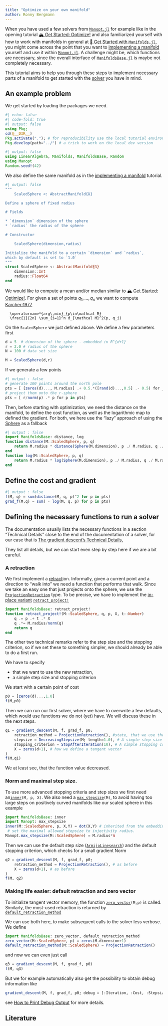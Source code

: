 ```yaml
---
title: "Optimize on your own manifold"
author: Ronny Bergmann
---
```


````{=commonmark}
```@meta
CurrentModule = Manopt
```
````

When you have used a few solvers from [`Manopt.jl`](https://manoptjl.org/) for example like in the opening
tutorial [🏔️ Get Started: Optimize!](https://manoptjl.org/stable/tutorials/Optimize!.html)
and also familiarized yourself with how to work with manifolds in general at
[🚀 Get Started with `Manifolds.jl`](https://juliamanifolds.github.io/Manifolds.jl/stable/tutorials/getstarted.html),
you might come across the point that you want to
[implementing a manifold](https://juliamanifolds.github.io/ManifoldsBase.jl/stable/tutorials/implement-a-manifold/)
yourself and use it within [`Manopt.jl`](https://manoptjl.org/).
A challenge might be, which functions are necessary, since the overall interface of [`ManifoldsBase.jl`](https://juliamanifolds.github.io/ManifoldsBase.jl/stable/)
is maybe not completely necessary.

This tutorial aims to help you through these steps to implement necessary parts of a manifold
to get started with the [solver](../solvers/index.md) you have in mind.

## An example problem

We get started by loading the packages we need.

```julia
#| echo: false
#| code-fold: true
#| output: false
using Pkg;
cd(@__DIR__)
Pkg.activate("."); # for reproducibility use the local tutorial environment.
Pkg.develop(path="../") # a trick to work on the local dev version
```

```julia
#| output: false
using LinearAlgebra, Manifolds, ManifoldsBase, Random
using Manopt
Random.seed!(42)
```

We also define the same manifold as in
the [implementing a manifold](https://juliamanifolds.github.io/ManifoldsBase.jl/stable/tutorials/implement-a-manifold/)
tutorial.

```julia
#| output: false
"""
    ScaledSphere <: AbstractManifold{ℝ}

Define a sphere of fixed radius

# Fields

* `dimension` dimension of the sphere
* `radius` the radius of the sphere

# Constructor

    ScaledSphere(dimension,radius)

Initialize the manifold to a certain `dimension` and `radius`,
which by default is set to `1.0`
"""
struct ScaledSphere <: AbstractManifold{ℝ}
    dimension::Int
    radius::Float64
end
```

We would like to compute a mean and/or median similar to [🏔️ Get Started: Optimize!](https://manoptjl.org/stable/tutorials/Optimize!.html).
For given a set of points $q_1,\ldots,q_n$ we want to compute [Karcher:1977](@cite)

```math
  \operatorname*{arg\,min}_{p\in\mathcal M}
  \frac{1}{2n} \sum_{i=1}^n d_{\mathcal M}^2(p, q_i)
```

On the `ScaledSphere` we just defined above.
We define a few parameters first

```julia
d = 5  # dimension of the sphere - embedded in R^{d+1}
r = 2.0 # radius of the sphere
N = 100 # data set size

M = ScaledSphere(d,r)
```


 If we generate a few points

```julia
#| output : false
# generate 100 points around the north pole
pts = [ [zeros(d)..., M.radius] .+ 0.5.*([rand(d)...,0.5] .- 0.5) for _=1:N]
# project them onto the r-sphere
pts = [ r/norm(p) .* p for p in pts]
```

Then, before starting with optimization, we need the distance on the manifold,
to define the cost function, as well as the logarithmic map to defined the gradient.
For both, we here use the “lazy” approach of using the [Sphere](https://juliamanifolds.github.io/Manifolds.jl/stable/manifolds/sphere.html) as a fallback

```julia
#| output : false
import ManifoldsBase: distance, log
function distance(M::ScaledSphere, p, q)
    return M.radius * distance(Sphere(M.dimension), p ./ M.radius, q ./ M.radius)
end
function log(M::ScaledSphere, p, q)
    return M.radius * log(Sphere(M.dimension), p ./ M.radius, q ./ M.radius)
end
```

## Define the cost and gradient

```julia
#| output : false
f(M, q) = sum(distance(M, q, p)^2 for p in pts)
grad_f(M,q) = sum( - log(M, q, p) for p in pts)
```

## Defining the necessary functions to run a solver

The documentation usually lists the necessary functions in a
section “Technical Details” close to the end of the documentation of a solver,
for our case that is [The gradient descent's Technical Details](https://manoptjl.org/stable/solvers/gradient_descent.html#Technical-Details),

They list all details, but we can start even step by step here if we are a bit careful.

### A retraction

We first implement a [retract](https://juliamanifolds.github.io/ManifoldsBase.jl/stable/retractions/)ion. Informally, given a current point and a direction to “walk into” we need a function that performs that walk.
Since we take an easy one that just projects onto
the sphere, we use the [`ProjectionRetraction`](https://juliamanifolds.github.io/ManifoldsBase.jl/stable/retractions/#ManifoldsBase.ProjectionRetraction) type.
To be precise, we have to implement the [in-place variant](https://juliamanifolds.github.io/ManifoldsBase.jl/stable/design/#inplace-and-noninplace) [`retract_project!`](https://juliamanifolds.github.io/ManifoldsBase.jl/stable/retractions/#ManifoldsBase.retract_project!-Tuple{AbstractManifold,%20Vararg{Any,%204}})

```julia
import ManifoldsBase: retract_project!
function retract_project!(M::ScaledSphere, q, p, X, t::Number)
    q .= p .+ t .* X
    q .*= M.radius/norm(q)
    return q
end
```

The other two technical remarks refer to the step size and the stopping criterion,
so if we set these to something simpler, we should already be able to do a first run.

We have to specify

* that we want to use the new retraction,
* a simple step size and stopping criterion

We start with a certain point of cost
```julia
p0 = [zeros(d)...,1.0]
f(M,p0)
```

Then we can run our first solver, where we have to overwrite a few
defaults, which would use functions we do not (yet) have.
We will discuss these in the next steps.

```julia
q1 = gradient_descent(M, f, grad_f, p0;
    retraction_method = ProjectionRetraction(), #state, that we use the retraction from above
    stepsize = DecreasingStepsize(M; length=1.0), # A simple step size
    stopping_criterion = StopAfterIteration(10), # A simple stopping crtierion
    X = zeros(d+1), # how we define a tangent vector
)
f(M,q1)
```

We at least see, that the function value decreased.

### Norm and maximal step size.

To use more advanced stopping criteria and step sizes we first need an[`inner`](https://juliamanifolds.github.io/ManifoldsBase.jl/stable/functions/#ManifoldsBase.inner-Tuple%7BAbstractManifold,%20Any,%20Any,%20Any%7D)`(M, p, X)`.
We also need a [`max_stepsize`](@ref)`(M)`, to avoid having too large steps
on positively curved manifolds like our scaled sphere in this example

```julia
import ManifoldsBase: inner
import Manopt: max_stepsize
inner(M::ScaledSphere, p, X,Y) = dot(X,Y) # inherited from the embedding
 # set the maximal allowed stepsize to injectivity radius.
Manopt.max_stepsize(M::ScaledSphere) = M.radius*π
```

Then we can use the default step size ([`ArmijoLinesearch`](@ref)) and
the default stopping criterion, which checks for a small gradient Norm

```julia
q2 = gradient_descent(M, f, grad_f, p0;
    retraction_method = ProjectionRetraction(), # as before
    X = zeros(d+1), # as before
)
f(M, q2)
```

### Making life easier: default retraction and zero vector

To initialize tangent vector memory, the function [`zero_vector`](https://juliamanifolds.github.io/ManifoldsBase.jl/stable/functions/#ManifoldsBase.zero_vector-Tuple{AbstractManifold,%20Any})`(M,p)` is called. Similarly,
the most-used retraction is returned by [`default_retraction_method`](https://juliamanifolds.github.io/ManifoldsBase.jl/stable/retractions/#ManifoldsBase.default_retraction_method-Tuple{AbstractManifold})

We can use both here, to make subsequent calls to the solver less verbose.
We define

```julia
import ManifoldsBase: zero_vector, default_retraction_method
zero_vector(M::ScaledSphere, p) = zeros(M.dimension+1)
default_retraction_method(M::ScaledSphere) = ProjectionRetraction()
```

and now we can even just call

```julia
q3 = gradient_descent(M, f, grad_f, p0)
f(M, q3)
```

But we for example automatically also get the possibility to obtain debug information like

```julia
gradient_descent(M, f, grad_f, p0; debug = [:Iteration, :Cost, :Stepsize, 25, :GradientNorm, :Stop, "\n"]);
```

see [How to Print Debug Output](https://manoptjl.org/stable/tutorials/HowToDebug.html)
for more details.

## Literature

````{=commonmark}
```@bibliography
Pages = ["ImplementOwnManifold.md"]
Canonical=false
```
````
